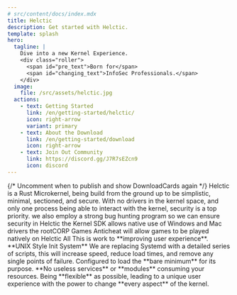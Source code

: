 ---
# src/content/docs/index.mdx
title: Helctic
description: Get started with Helctic.
template: splash
hero:
  tagline: |
    Dive into a new Kernel Experience.
    <div class="roller">
      <span id="pre_text">Born for</span>
      <span id="changing_text">InfoSec Professionals.</span>
    </div>
  image:
    file: /src/assets/helctic.jpg
  actions:
    - text: Getting Started
      link: /en/getting-started/helctic/
      icon: right-arrow
      variant: primary
    - text: About the Download
      link: /en/getting-started/download
      icon: right-arrow
    - text: Join Out Community
      link: https://discord.gg/J7R7sEZcn9
      icon: discord
---


<StatusComponent />
<TimelineComponent />
{/*
Uncomment when to publish and show DownloadCards again
<DownloadCards client:load/>
*/}
<CardGrid stagger>
  <Card title="Secure" icon="star">
   Helctic is a Rust Microkernel, being build from the ground up to be simplistic, minimal, sectioned, and secure.
   With no drivers in the kernel space, and only one process being able to interact with the kernel, security is a top priority.
   we also employ a strong bug hunting program so we can ensure security in Helctic
  </Card>
  <Card title="User-oriented" icon="star">
    the Kernel SDK allows native use of Windows and Mac drivers
    the rootCORP Games Anticheat will allow games to be played natively on Helctic
    All This is work to **improving user experience**.
  </Card>
  <Card title="Performance" icon="rocket">
    **UNIX Style Init System** We are replacing Systemd with a detailed series of scripts, this will
    increase speed, reduce load times, and remove any single points of failure.
    Configured to load the **bare minimum** for its purpose. **No useless services** or **modules** consuming your resources.
  </Card>
  <Card title="Flexibilty" icon="puzzle">
    Being **flexible** as possible, leading to a unique user experience with the power to change **every aspect** of the kernel.
  </Card>
</CardGrid>

<ScriptWorkaround />
